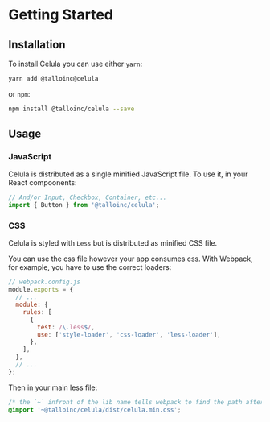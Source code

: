 
<Meta title="Getting Started" />

# Getting Started

## Installation

To install Celula you can use either `yarn`:
```bash
yarn add @talloinc@celula
```

or `npm`:

```bash
npm install @talloinc/celula --save
```

## Usage

### JavaScript
Celula is distributed as a single minified JavaScript file. To use it, in your React compoonents:

```jsx
// And/or Input, Checkbox, Container, etc...
import { Button } from '@talloinc/celula';
```

### CSS
Celula is styled with `Less` but is distributed as minified CSS file.

You can use the css file however your app consumes css. With Webpack, for example, you have to use the correct loaders:

```js
// webpack.config.js
module.exports = {
  // ...
  module: {
    rules: [
      {
        test: /\.less$/,
        use: ['style-loader', 'css-loader', 'less-loader'],
      },
    ],
  },
  // ...
};

```

Then in your main less file:

```css
/* the `~` infront of the lib name tells webpack to find the path after it in the `/node_modules` directory */
@import '~@talloinc/celula/dist/celula.min.css';
```
